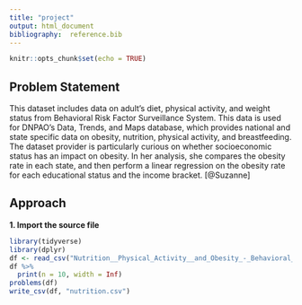 ```yaml
---
title: "project"
output: html_document
bibliography:  reference.bib
---
```


```r
knitr::opts_chunk$set(echo = TRUE)
```

## Problem Statement
This dataset includes data on adult's diet, physical activity, and weight status from Behavioral Risk Factor Surveillance System. This data is used for DNPAO's Data, Trends, and Maps database, which provides national and state specific data on obesity, nutrition, physical activity, and breastfeeding.  The dataset provider is particularly curious on whether socioeconomic status has an impact on obesity.  In her analysis, she compares the obesity rate in each state, and then perform a linear regression on the obesity rate for each educational status and the income bracket. [@Suzanne] 


## Approach
**1.  Import the source file**
```r
library(tidyverse)
library(dplyr)
df <- read_csv("Nutrition__Physical_Activity__and_Obesity_-_Behavioral_Risk_Factor_Surveillance_System.csv")
df %>% 
  print(n = 10, width = Inf)
problems(df)
write_csv(df, "nutrition.csv")
```

